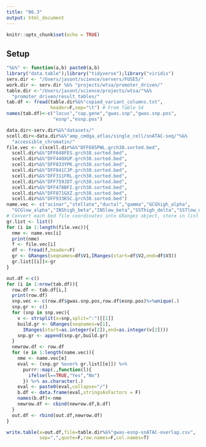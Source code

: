 ```yaml
---
title: "06.3"
output: html_document
---
```


```r
knitr::opts_chunk$set(echo = TRUE)
```

## Setup 

```r
"%&%" <- function(a,b) paste0(a,b)
library("data.table");library("tidyverse");library("viridis")
serv.dir <- "/Users/jasont/science/servers/FUSE5/"
work.dir <- serv.dir %&% "projects/wtsa/promoter_driven/"
table.dir <-"/Users/jasont/science/projects/wtsa/"%&%
  "promoter_driven/result_tables/"
tab.df <- fread(table.dir%&%"copied_variant_columns.txt",
                header=F,sep="\t") # From Table S4
names(tab.df)<-c("locus","cap.gene","gwas.snp","gwas.snp.pos",
                 "esnp","esnp.pos")
```

```r
data.dir<-serv.dir%&%"datasets/"
scell.dir<-data.dir%&%"amp_cmdga_atlas/single_cell/snATAC-seq/"%&%
  "accessible_chromatin/"
file.vec <- c(scell.dir%&%"DFF605PWL.grch38.sorted.bed",
  scell.dir%&%"DFF048FES.grch38.sorted.bed",
  scell.dir%&%"DFF440XUP.grch38.sorted.bed",
  scell.dir%&%"DFF033YPK.grch38.sorted.bed",
  scell.dir%&%"DFF841CJP.grch38.sorted.bed",
  scell.dir%&%"DFF311FRL.grch38.sorted.bed",
  scell.dir%&%"DFF759JDT.grch38.sorted.bed",
  scell.dir%&%"DFF478BFI.grch38.sorted.bed",
  scell.dir%&%"DFF871GXZ.grch38.sorted.bed",
  scell.dir%&%"DFF933KSC.grch38.sorted.bed")
name.vec <- c("acinar","stellate","ductal","gamma","GCGhigh_alpha",
  "GCGlow_alpha","INShigh_beta","INSlow_beta","SSThigh_delta","SSTlow_delta")
# Convert each bed file coordinates into GRanges object, store in list
gr.list <- list()
for (i in 1:length(file.vec)){
  nme <- name.vec[i]
  print(nme)
  f <- file.vec[i]
  df <- fread(f,header=F)
  gr <- GRanges(seqnames=df$V1,IRanges(start=df$V2,end=df$V3))
  gr.list[[i]]<-gr
}
```

```r
out.df <-c() 
for (i in 1:nrow(tab.df)){
  row.df <- tab.df[i,]
  print(row.df)
  snp.vec <- c(row.df$gwas.snp.pos,row.df$esnp.pos)%>%unique(.)
  snp.gr <- c()
  for (snp in snp.vec){
    v <- strsplit(x=snp,split=":")[[1]]
    build.gr <- GRanges(seqnames=v[1],
      IRanges(start=as.integer(v[2]),end=as.integer(v[2])))
    snp.gr <- append(snp.gr,build.gr)
  }
  newrow.df <- row.df
  for (e in 1:length(name.vec)){
    nme <- name.vec[e]
    eval <- (snp.gr %over% gr.list[[e]]) %>% 
      purrr::map(.,function(l){
        ifelse(l==TRUE,"Yes","No")
      }) %>% as.character(.)
    eval <- paste0(eval,collapse="/")
    b.df <- data.frame(eval,stringsAsFactors = F)
    names(b.df)<-nme
    newrow.df <- cbind(newrow.df,b.df)
  }
  out.df <- rbind(out.df,newrow.df)
}
```

```r
write.table(x=out.df,file=table.dir%&%"gwas-esnp-snATAC-overlap.csv",
            sep=",",quote=F,row.names=F,col.names=T)
```


